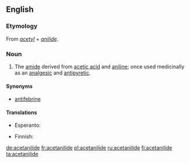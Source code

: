 ==English==
{{wikipedia}}

===Etymology===
From ''[[acetyl]]'' + ''[[anilide]]''.

===Noun===
{{en-noun|~}}

# {{context|organic chemistry|pharmaceutical drug|lang=en}} The [[amide]] derived from [[acetic acid]] and [[aniline]]; once used medicinally as an [[analgesic]] and [[antipyretic]].

====Synonyms====
* [[antifebrine]]

====Translations====
{{trans-top|amide derived from acetic acid and aniline}}
* Esperanto: {{t-|eo|acetanilido}}
{{trans-mid}}
* Finnish: {{t-|fi|asetanilidi}}
{{trans-bottom}}

[[de:acetanilide]]
[[fr:acetanilide]]
[[pl:acetanilide]]
[[ru:acetanilide]]
[[fi:acetanilide]]
[[ta:acetanilide]]